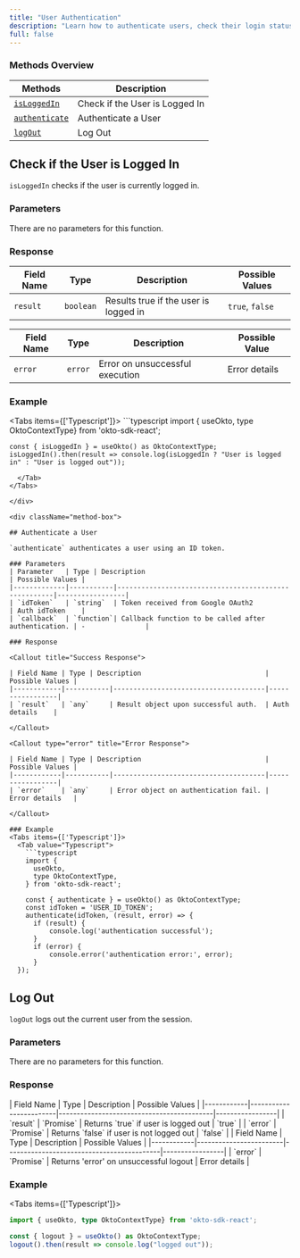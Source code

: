 ```yaml
---
title: "User Authentication"
description: "Learn how to authenticate users, check their login status, and log them out using the Okto SDK."
full: false
---
```




### Methods Overview

| Methods                                           | Description                     |                 
|---------------------------------------------------|---------------------------------|
| [`isLoggedIn`](#check-if-the-user-is-logged-in)   | Check if the User is Logged In  |
| [`authenticate`](#authenticate-a-user)            | Authenticate a User             |
| [`logOut`](#log-out)                              | Log Out                         |

<div className="method-box">

## Check if the User is Logged In

`isLoggedIn` checks if the user is currently logged in.

### Parameters

There are no parameters for this function.

### Response

<Callout title="Success Response">

| Field Name | Type     | Description                            | Possible Values |
|------------|---------------|----------------------------------------|-----------------|
| `result`   | `boolean`     | Results true if the user is logged in  | `true`, `false` |

</Callout>



<Callout type="error" title="Error Response">

| Field Name | Type     | Description                                     | Possible Value|
|------------|---------------|--------------------------------------------|---------------|
| `error`    | `error`       |  Error on unsuccessful execution           | Error details |

</Callout>


### Example
<Tabs items={['Typescript']}>
  <Tab value="Typescript">
    ```typescript
    import { useOkto, type OktoContextType} from 'okto-sdk-react';
 
    const { isLoggedIn } = useOkto() as OktoContextType;
    isLoggedIn().then(result => console.log(isLoggedIn ? "User is logged in" : "User is logged out"));
```
  </Tab>
</Tabs>

</div>

<div className="method-box">

## Authenticate a User

`authenticate` authenticates a user using an ID token.

### Parameters
| Parameter   | Type | Description                                               | Possible Values |
|-------------|-----------|------------------------------------------------------|-----------------|
| `idToken`   | `string`  | Token received from Google OAuth2                    | Auth idToken    |
| `callback`  | `function`| Callback function to be called after authentication. | -               |

### Response

<Callout title="Success Response">

| Field Name | Type | Description                               | Possible Values |
|------------|-----------|--------------------------------------|-----------------|
| `result`   | `any`     | Result object upon successful auth.  | Auth details    |

</Callout>

<Callout type="error" title="Error Response">

| Field Name | Type | Description                               | Possible Values |
|------------|-----------|--------------------------------------|-----------------|
| `error`    | `any`     | Error object on authentication fail. | Error details   |

</Callout>

### Example
<Tabs items={['Typescript']}>
  <Tab value="Typescript">
    ```typescript
    import {
      useOkto,
      type OktoContextType,
    } from 'okto-sdk-react';
 
    const { authenticate } = useOkto() as OktoContextType;
    const idToken = 'USER_ID_TOKEN';
    authenticate(idToken, (result, error) => {
      if (result) {
          console.log('authentication successful');
      }
      if (error) {
          console.error('authentication error:', error);
      }
  });
```
  </Tab>
</Tabs>


</div>

<div className="method-box">

## Log Out

`logOut` logs out the current user from the session.

### Parameters

There are no parameters for this function.

### Response 

<Callout title="Success Response">
| Field Name | Type                   | Description                               | Possible Values |
|------------|------------------------|-------------------------------------------|-----------------|
| `result`   | `Promise<Boolean>`     | Returns `true` if user is logged out      | `true`          |
| `error`    | `Promise<Boolean>`     | Returns `false` if user is not logged out | `false`         |

</Callout>


<Callout title="Error Response" type="error">
| Field Name | Type                   | Description                               | Possible Values |
|------------|------------------------|-------------------------------------------|-----------------|
| `error`    | `Promise<Error>`       | Returns 'error' on unsuccessful logout    | Error details   |
</Callout>


### Example
<Tabs items={['Typescript']}>
  <Tab value="Typescript">
   ```typescript
  import { useOkto, type OktoContextType} from 'okto-sdk-react';
 
  const { logout } = useOkto() as OktoContextType;
  logout().then(result => console.log("logged out"));
  ```
  </Tab>
</Tabs>


</div>
